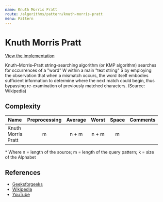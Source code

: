 ```yaml
---
name: Knuth Morris Pratt
route: /algorithms/pattern/knuth-morris-pratt
menu: Pattern
---
```


# Knuth Morris Pratt

[View the implementation](https://github.com/nejcm/js-algorithms/blob/master/src/algorithms/pattern/knuth-morris-pratt/index.ts)

Knuth–Morris–Pratt string-searching algorithm (or KMP algorithm) searches for occurrences
of a "word" W within a main "text string" S by employing the observation that when a
mismatch occurs, the word itself embodies sufficient information to determine where the
next match could begin, thus bypassing re-examination of previously matched characters.
(Source: Wikipedia)

## Complexity

| Name               | Preprocessing | Average | Worst | Space | Comments |
| ------------------ | :-----------: | :-----: | :---: | :---: | :------- |
| Knuth Morris Pratt |       m       |  n + m  | n + m |   m   |          |

\* Where n = length of the source; m = length of the query pattern; k = size of the
Alphabet

## References

- [Geeksforgeeks](https://www.geeksforgeeks.org/kmp-algorithm-for-pattern-searching/)
- [Wikipedia](https://en.wikipedia.org/wiki/Knuth%E2%80%93Morris%E2%80%93Pratt_algorithm)
- [YouTube](https://www.youtube.com/watch?v=nK7SLhXcqRo&ab_channel=GeeksforGeeks)
